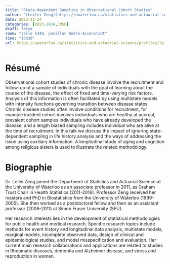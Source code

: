 ```yaml
---
title: "State-dependent Sampling in Observational Cohort Studies"
author: "[Leilei Zeng](https://uwaterloo.ca/statistics-and-actuarial-science/profiles/leilei-zeng)"
date: 2023-11-24
categories: [2023-2024,CMSQ]
draft: false
room: "salle 5340, pavillon André-Aisenstadt"
time: "15h30"
url: https://uwaterloo.ca/statistics-and-actuarial-science/profiles/leilei-zeng
---
```


# Résumé

Observational cohort studies of chronic disease involve the recruitment and follow-up of a sample of individuals with the goal of learning about the course of the disease, the effect of fixed and time-varying risk factors. Analysis of this information is often facilitated by using multistate models with intensity functions governing transition between disease states. Chronic disease studies often involve conditions for recruitment, for example incident cohort involves individuals who are healthy at accrual, prevalent cohort samples individuals who have already developed the disease, and a length biased sampling includes individual who are alive at the time of recruitment. In this talk we discuss the impact of ignoring state-dependent sampling in life history analysis and the ways of addressing the issue using auxiliary information. A longitudinal study of aging and cognition among religious sisters is used to illustrate the related methodology. 

# Biographie

Dr. Leilei Zeng joined the Department of Statistics and Actuarial Science at the University of Waterloo as an associate professor in 2011, as  Graham Trust Chair in Health Statistics (2011-2016). Professor Zeng received her masters and PhD in Biostatistics from the University of Waterloo (1999-2005). She then worked as a postdoctoral fellow and then as an assistant professor (2006-2011) at Simon Fraser University (SFU). 

Her research interests lies in the development of statistical methodologies for public health and medical research. Specific research topics include methods for event history and longitudinal data analysis, multistate models, marginal models, incomplete observed data, design of clinical and epidemiological studies, and model misspecification and evaluation. Her current main research collaborations and applications are related to studies in Rheumatic diseases, dementia and Alzheimer disease, and stress and reproduction in women.
